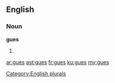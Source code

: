 {{also|gués}}
==English==

===Noun===
'''gues'''

# {{plural of|[[gue]]}}

[[Category:English plurals]]

[[ar:gues]]
[[ast:gues]]
[[fr:gues]]
[[ku:gues]]
[[my:gues]]